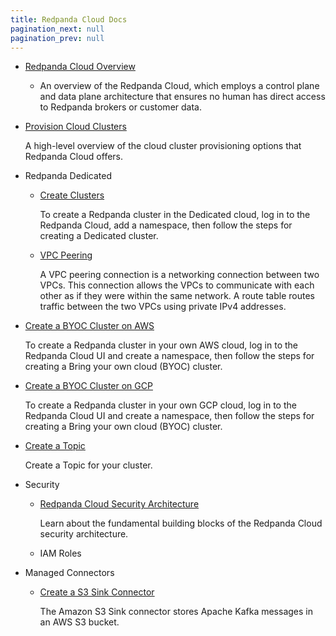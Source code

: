 ```yaml
---
title: Redpanda Cloud Docs
pagination_next: null
pagination_prev: null
---
```


<head>
    <meta name="title" content="Redpanda Cloud Docs"/>
    <meta name="description" content="Redpanda Cloud Docs"/>
</head>

- [Redpanda Cloud Overview](../cloud/cloud-architecture)

    - An overview of the Redpanda Cloud, which employs a control plane and data plane architecture that ensures no human has direct access to Redpanda brokers or customer data.

- [Provision Cloud Clusters](../cloud/cloud-overview)

    A high-level overview of the cloud cluster provisioning options that Redpanda Cloud offers.

- Redpanda Dedicated
  - [Create Clusters](../cloud/create-dedicated-cloud-cluster-aws)

    To create a Redpanda cluster in the Dedicated cloud, log in to the Redpanda Cloud, add a namespace, then follow the steps for creating a Dedicated cluster.

  - [VPC Peering](../cloud/vpc-peering)

    A VPC peering connection is a networking connection between two VPCs. This connection allows the VPCs to communicate with each other as if they were within the same network. A route table routes traffic between the two VPCs using private IPv4 addresses.

- [Create a BYOC Cluster on AWS](../cloud/create-byoc-cluster-aws)

    To create a Redpanda cluster in your own AWS cloud, log in to the Redpanda Cloud UI and create a namespace, then follow the steps for creating a Bring your own cloud (BYOC) cluster.

- [Create a BYOC Cluster on GCP](../cloud/create-byoc-cluster-gcp)

    To create a Redpanda cluster in your own GCP cloud, log in to the Redpanda Cloud UI and create a namespace, then follow the steps for creating a Bring your own cloud (BYOC) cluster.

- [Create a Topic](../cloud/create-topic)

    Create a Topic for your cluster.

- Security
  - [Redpanda Cloud Security Architecture](../cloud/cloud-security-architecture)

    Learn about the fundamental building blocks of the Redpanda Cloud security architecture.

  - IAM Roles

- Managed Connectors
  - [Create a S3 Sink Connector](../cloud/managed-connectors/create-s3-sink-connector)

    The Amazon S3 Sink connector stores Apache Kafka messages in an AWS S3 bucket.
